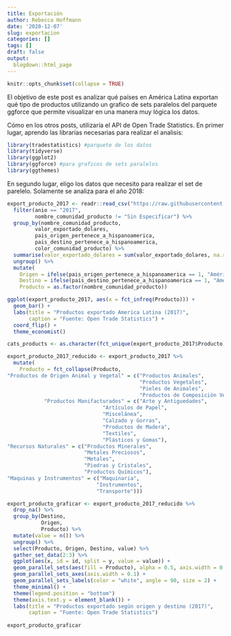 ```yaml
---
title: Exportación
author: Rebecca Hoffmann
date: '2020-12-07'
slug: exportacion
categories: []
tags: []
draft: false
output:
  blogdown::html_page
---
```

```r
knitr::opts_chunk$set(collapse = TRUE)
```
El objetivo de este post es analizar qué  países en América Latina exportan qué tipo de productos utilizando un grafico de sets paralelos del parquete ggforce que permite visualizar en una manera muy lógica los datos. 

Cómo en los otros posts, utilizaría el API de Open Trade Statistics. En primer lugar, aprendo las librarías necesarias para realizar el analisis:

```r
library(tradestatistics) #parquete de los datos
library(tidyverse)
library(ggplot2)
library(ggforce) #para graficos de sets paralelos
library(ggthemes)
```

En segundo lugar, eligo los datos que necesito para realizar el set de parelelo. Solamente se analiza para el año 2018:
```r
export_producto_2017 <- readr::read_csv("https://raw.githubusercontent.com/cienciadedatos/datos-de-miercoles/master/datos/2019/2019-05-01/comercio_hispanoamerica_mundo_agregado.csv") %>%
  filter(anio == "2017",
         nombre_comunidad_producto != "Sin Especificar") %>%
  group_by(nombre_comunidad_producto,
         valor_exportado_dolares,
         pais_origen_pertenece_a_hispanoamerica, 
         pais_destino_pertenece_a_hispanoamerica,
         color_comunidad_producto) %>%
  summarise(valor_exportado_dolares = sum(valor_exportado_dolares, na.rm = T)) %>%
  ungroup() %>%
  mutate(
    Origen = ifelse(pais_origen_pertenece_a_hispanoamerica == 1, "América Latina", "Resto del mundo"),
    Destino = ifelse(pais_destino_pertenece_a_hispanoamerica == 1, "América Latina", "Resto del mundo"),
    Producto = as.factor(nombre_comunidad_producto))
```

```r
ggplot(export_producto_2017, aes(x = fct_infreq(Producto))) +
  geom_bar() +
  labs(title = "Productos exportado America Latina (2017)",
       caption = "Fuente: Open Trade Statistics") +
  coord_flip() +
  theme_economist()
```
```r
cats_products <- as.character(fct_unique(export_producto_2017$Producto))

export_producto_2017_reducido <- export_producto_2017 %>%
  mutate(
    Producto = fct_collapse(Producto, 
"Productos de Origen Animal y Vegetal" = c("Productos Animales",
                                           "Productos Vegetales",
                                           "Pieles de Animales",
                                           "Productos de Composición Vegetal y Animal"),
            "Productos Manifacturados" = c("Arte y Antiguedades",
                               "Artículos de Papel",
                               "Miscelánea",
                               "Calzado y Gorras",
                               "Productos de Madera",
                               "Textiles",
                               "Plásticos y Gomas"),
"Recursos Naturales" = c("Productos Minerales",
                         "Metales Preciosos",
                         "Metales",
                         "Piedras y Cristales",
                         "Productos Químicos"),
"Maquinas y Instrumentos" = c("Maquinaria", 
                             "Instrumentos",
                             "Transporte")))
```

```r
export_producto_graficar <- export_producto_2017_reducido %>%
  drop_na() %>%
  group_by(Destino,
           Origen,
           Producto) %>%
  mutate(value = n()) %>%
  ungroup() %>%
  select(Producto, Origen, Destino, value) %>%
  gather_set_data(2:3) %>%
  ggplot(aes(x, id = id, split = y, value = value)) +
  geom_parallel_sets(aes(fill = Producto), alpha = 0.5, axis.width = 0.1) +
  geom_parallel_sets_axes(axis.width = 0.1) +
  geom_parallel_sets_labels(color = "white", angle = 90, size = 2) +
  theme_minimal() +
  theme(legend.position = "bottom")
  theme(axis.text.y = element_blank()) +
  labs(title = "Productos exportado según origen y destino (2017)",
       caption = "Fuente: Open Trade Statistics")
  
export_producto_graficar

```